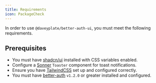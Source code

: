 ```yaml
---
title: Requirements
icon: PackageCheck
---
```


In order to use `@daveyplate/better-auth-ui`, you must meet the following requirements.

## Prerequisites

- You must have [shadcn/ui](https://ui.shadcn.com) installed with CSS variables enabled.
- Configure a [Sonner](https://ui.shadcn.com/docs/components/sonner) `Toaster` component for toast notifications.
- Ensure you have [TailwindCSS](https://tailwindcss.com) set up and configured correctly. 
- You must have [better-auth](https://better-auth.com) `v1.2.0` or greater installed and configured.